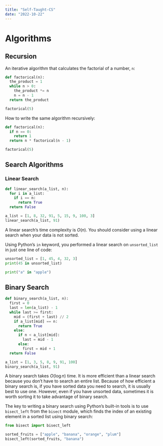 ```yaml
---
title: "Self-Taught-CS"
date: "2022-10-22"
---
```


# Algorithms

## Recursion

An iterative algorithm that calculates the factorial of a number, `n`:

```python
def factorical(n):
  the_product = 1
  while n > 0:
    the_product *= n
    n = n - 1
  return the_product

factorical(5)
```

How to write the same algorithm recursively:

```python
def factorical(n):
  if n == 0:
    return 1
  return n * factorical(n - 1)

factorical(5)
```

## Search Algorithms

### Linear Search

```python
def linear_search(a_list, n):
  for i in a_list:
    if i == n:
      return True
  return False

a_list = [1, 8, 32, 91, 5, 15, 9, 100, 3]
linear_search(a_list, 91)
```

A linear search's time complexity is $O(n)$. You should consider using a linear search when your data is not sorted.

Using Python's `in` keyword, you performed a linear search on `unsorted_list` in just one line of code:

```python
unsorted_list = [1, 45, 4, 32, 3]
print(45 in unsorted_list)
```

```python
print("a" in "apple")
```

## Binary Search

```python
def binary_search(a_list, n):
  first = 0
  last = len(a_list) - 1
  while last >= first:
    mid = (first + last) // 2
    if a_list[mid] == n:
      return True
    else:
      if n < a_list[mid]:
        last = mid - 1
      else:
        first = mid + 1
  return False

a_list = [1, 3, 5, 8, 9, 91, 100]
binary_search(a_list, 91)
```

A binary search takes $O(\log n)$ time. It is more efficient than a linear search because you don't have to search an entire list. Because of how efficient a binary search is, if you have sorted data you need to search, it is usually best to use one. However, even if you have unsorted data, sometimes it is worth sorting it to take advantage of binary search.

The key to writing a binary search using Python's built-in tools is to use `bisect_left` from the `bisect` module, which finds the index of an existing element in a sorted list using binary search:

```python
from bisect import bisect_left

sorted_fruits = ["apple", "banana", "orange", "plum"]
bisect_left(sorted_fruits, "banana")
```
